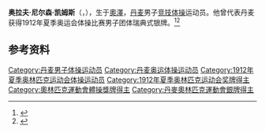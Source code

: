 {{NoteTA|G1=Sports}}
'''奥拉夫·尼尔森·凯姆斯'''（{{lang-da|Olaf Nielsen Kjems}}，{{bd|1880年|5月31日|1952年|4月11日}}），生于[[奧澤_(丹麥)|奧澤]]，[[丹麦|丹麦]]男子[[竞技体操|竞技体操]]运动员。他曾代表丹麦获得1912年夏季奥运会体操比赛男子团体瑞典式银牌。<ref>{{Cite web|title=Olaf Nielsen KJEMS|url=https://www.olympic.org/olaf-nielsen-kjems|accessdate=2021-03-29|work=International Olympic Committee}}</ref><ref>{{cite web|url=https://www.olympedia.org/athletes/29662|title=Olaf Kjems|work=Olympedia|accessdate=2021-03-30|archive-date=2021-04-21|archive-url=https://web.archive.org/web/20210421010425/https://www.olympedia.org/athletes/29662|dead-url=no}}</ref>

== 参考资料 ==
{{reflist}}

{{Authority control}}
{{DEFAULTSORT:Kjems, Olaf}}
[[Category:丹麦男子体操运动员|Category:丹麦男子体操运动员]]
[[Category:丹麦奥运体操运动员|Category:丹麦奥运体操运动员]]
[[Category:1912年夏季奥林匹克运动会体操运动员|Category:1912年夏季奥林匹克运动会体操运动员]]
[[Category:1912年夏季奥林匹克运动会奖牌得主|Category:1912年夏季奥林匹克运动会奖牌得主]]
[[Category:奧林匹克運動會體操獎牌得主|Category:奧林匹克運動會體操獎牌得主]]
[[Category:丹麥奧林匹克運動會銀牌得主|Category:丹麥奧林匹克運動會銀牌得主]]